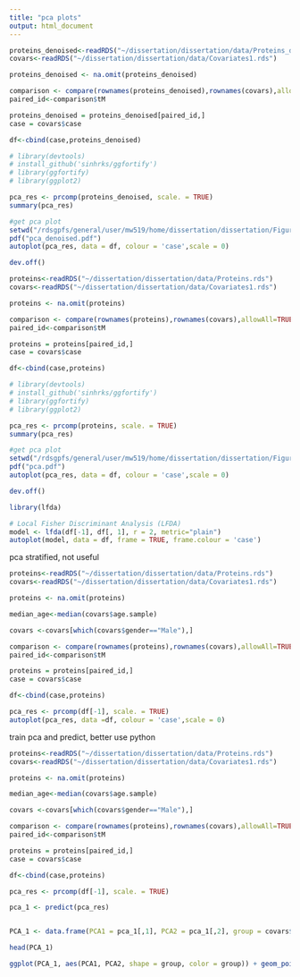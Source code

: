 ```yaml
---
title: "pca plots"
output: html_document
---
```

```r
proteins_denoised<-readRDS("~/dissertation/dissertation/data/Proteins_denoised.rds")
covars<-readRDS("~/dissertation/dissertation/data/Covariates1.rds")

proteins_denoised <- na.omit(proteins_denoised)

comparison <- compare(rownames(proteins_denoised),rownames(covars),allowAll=TRUE)
paired_id<-comparison$tM

proteins_denoised = proteins_denoised[paired_id,]
case = covars$case

df<-cbind(case,proteins_denoised)

# library(devtools)
# install_github('sinhrks/ggfortify')
# library(ggfortify)
# library(ggplot2)

pca_res <- prcomp(proteins_denoised, scale. = TRUE)
summary(pca_res)

#get pca plot
setwd("/rdsgpfs/general/user/mw519/home/dissertation/dissertation/Figures")
pdf("pca_denoised.pdf")
autoplot(pca_res, data = df, colour = 'case',scale = 0)

dev.off()
```

```r
proteins<-readRDS("~/dissertation/dissertation/data/Proteins.rds")
covars<-readRDS("~/dissertation/dissertation/data/Covariates1.rds")

proteins <- na.omit(proteins)

comparison <- compare(rownames(proteins),rownames(covars),allowAll=TRUE)
paired_id<-comparison$tM

proteins = proteins[paired_id,]
case = covars$case

df<-cbind(case,proteins)

# library(devtools)
# install_github('sinhrks/ggfortify')
# library(ggfortify)
# library(ggplot2)

pca_res <- prcomp(proteins, scale. = TRUE)
summary(pca_res)

#get pca plot
setwd("/rdsgpfs/general/user/mw519/home/dissertation/dissertation/Figures")
pdf("pca.pdf")
autoplot(pca_res, data = df, colour = 'case',scale = 0)

dev.off()
```




```r
library(lfda)

# Local Fisher Discriminant Analysis (LFDA)
model <- lfda(df[-1], df[, 1], r = 2, metric="plain")
autoplot(model, data = df, frame = TRUE, frame.colour = 'case')
```

pca stratified, not useful
```r
proteins<-readRDS("~/dissertation/dissertation/data/Proteins.rds")
covars<-readRDS("~/dissertation/dissertation/data/Covariates1.rds")

proteins <- na.omit(proteins)

median_age<-median(covars$age.sample)

covars <-covars[which(covars$gender=="Male"),]

comparison <- compare(rownames(proteins),rownames(covars),allowAll=TRUE)
paired_id<-comparison$tM

proteins = proteins[paired_id,]
case = covars$case

df<-cbind(case,proteins)

pca_res <- prcomp(df[-1], scale. = TRUE)
autoplot(pca_res, data =df, colour = 'case',scale = 0)
```

train pca and predict, better use python
```r
proteins<-readRDS("~/dissertation/dissertation/data/Proteins.rds")
covars<-readRDS("~/dissertation/dissertation/data/Covariates1.rds")

proteins <- na.omit(proteins)

median_age<-median(covars$age.sample)

covars <-covars[which(covars$gender=="Male"),]

comparison <- compare(rownames(proteins),rownames(covars),allowAll=TRUE)
paired_id<-comparison$tM

proteins = proteins[paired_id,]
case = covars$case

df<-cbind(case,proteins)

pca_res <- prcomp(df[-1], scale. = TRUE)

pca_1 <- predict(pca_res)


PCA_1 <- data.frame(PCA1 = pca_1[,1], PCA2 = pca_1[,2], group = covars$case)

head(PCA_1)
```
```r
ggplot(PCA_1, aes(PCA1, PCA2, shape = group, color = group)) + geom_point(size = 4)
```

